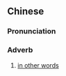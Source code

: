 {{also|换言之}}
==Chinese==
{{zh-forms|s=换言之}}

===Pronunciation===
{{zh-pron
|m=huànyánzhī
|c=wun6 jin4 zi1
|cat=adv
}}

===Adverb===
{{zh-adv}}

# [[in other words]]